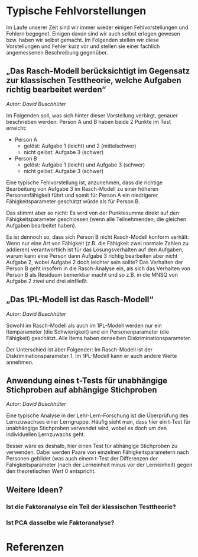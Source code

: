# Typische Fehlvorstellungen

Im Laufe unserer Zeit sind wir immer wieder einigen Fehlvorstellungen und Fehlern begegnet. Einigen davon sind wir auch selbst erlegen gewesen bzw. haben wir selbst gemacht. Im Folgenden stellen wir diese Vorstellungen und Fehler kurz vor und stellen sie einer fachlich angemessenen Beschreibung gegenüber.

## „Das Rasch-Modell berücksichtigt im Gegensatz zur klassischen Testtheorie, welche Aufgaben richtig bearbeitet werden“ 

*Autor: David Buschhüter*

Im Folgenden soll, was sich hinter dieser Vorstellung verbirgt, genauer beschrieben werden:
Person A und B haben beide 2 Punkte im Test erreicht: 

* Person A
    + gelöst: Aufgabe 1 (leicht) und 2 (mittelschwer) 
    + nicht gelöst: Aufgabe 3 (schwer)
* Person B
    + gelöst: Aufgabe 1 (leicht) und Aufgabe 3 (schwer)
    + nicht gelöst: Aufgabe 3 (schwer)

Eine typische Fehlvorstellung ist, anzunehmen, dass die richtige Bearbeitung von Aufgabe 3 im Rasch-Modell zu einer höheren Personenfähigkeit führt und somit für Person A ein niedrigerer Fähigkeitsparameter geschätzt würde als für Person B.

Das stimmt aber so nicht: Es wird von der Punktesumme direkt auf den Fähigkeitsparameter geschlossen (wenn alle Teilnehmenden, die gleichen Aufgaben bearbeitet haben).

Es ist dennoch so, dass sich Person B nicht Rasch-Modell konform verhält: Wenn nur eine Art von Fähigkeit (z.B. die Fähigkeit zwei normale Zahlen zu addieren) verantwortlich ist für das Lösungsverhalten auf den Aufgaben, warum kann eine Person dann Aufgabe 3 richtig bearbeiten aber nicht Aufgabe 2, wobei Aufgabe 2 doch leichter sein sollte? Das Verhalten der Person B geht insofern in die Rasch-Analyse ein, als sich das Verhalten von Person B als Residuum bemerkbar macht und so z.B. in die MNSQ von Aufgabe 2 zwei und drei einfließt. 

## „Das 1PL-Modell ist das Rasch-Modell“ 

*Autor: David Buschhüter*

Sowohl im Rasch-Modell als auch im 1PL-Modell werden nur ein Itemparameter (die Schwierigkeit) und ein Personenparameter (die Fähigkeit) geschätzt. Alle Items haben denselben Diskriminationsparameter. 

Der Unterschied ist aber Folgender: Im Rasch-Modell ist der Diskriminationsparameter 1. Im 1PL-Modell kann er auch andere Werte annehmen. 

## Anwendung eines t-Tests für unabhängige Stichproben auf abhängige Stichproben

*Autor: David Buschhüter*

Eine typische Analyse in der Lehr-Lern-Forschung ist die Überprüfung des Lernzuwachses einer Lerngruppe. Häufig sieht man, dass hier ein t-Test für unabhängige Stichproben verwendet wird, wobei es doch um den individuellen Lernzuwachs geht.
 
Besser wäre es deshalb, hier einen Test für abhängige Stichproben zu verwenden. Dabei werden Paare von einzelnen Fähigkeitsparametern nach Personen gebildet (was auch einem t-Test der Differenzen der Fähigkeitsparameter (nach der Lerneinheit minus vor der Lerneinheit) gegen den theoretischen Wert 0 entspricht. 

## Weitere Ideen?

### Ist die Faktoranalyse ein Teil der klassischen Testtheorie?
### Ist PCA dasselbe wie Faktoranalyse?

# Referenzen


